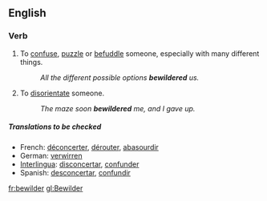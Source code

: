 ==English==
===Verb===
{{en-infl-reg-consonant|bewilder||}}

# {{transitive}} To [[confuse]], [[puzzle]] or [[befuddle]] someone, especially with many different things.
#:''All the different possible options '''bewildered''' us.''
# {{transitive}} To [[disorientate]] someone.
#:''The maze soon '''bewildered''' me, and I gave up.''

=====Translations to be checked===== 
{{checktrans}}
*French: [[déconcerter]], [[dérouter]], [[abasourdir]]
*German: [[verwirren]] 
*[[Interlingua]]: [[disconcertar]], [[confunder]] 
*Spanish: [[desconcertar]], [[confundir]]
[[fr:bewilder]]
[[gl:Bewilder]]